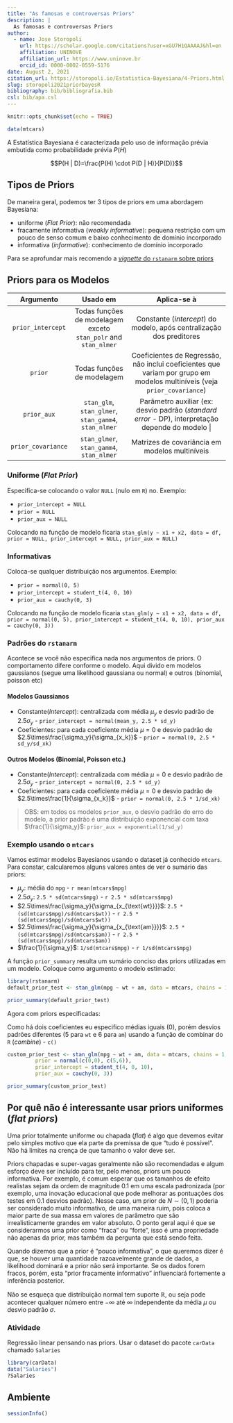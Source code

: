 ```yaml
---
title: "As famosas e controversas Priors"
description: |
  As famosas e controversas Priors
author:
  - name: Jose Storopoli
    url: https://scholar.google.com/citations?user=xGU7H1QAAAAJ&hl=en
    affiliation: UNINOVE
    affiliation_url: https://www.uninove.br
    orcid_id: 0000-0002-0559-5176
date: August 2, 2021
citation_url: https://storopoli.io/Estatistica-Bayesiana/4-Priors.html
slug: storopoli2021priorbayesR
bibliography: bib/bibliografia.bib
csl: bib/apa.csl
---
```


```r
knitr::opts_chunk$set(echo = TRUE)
```

<link rel="stylesheet" href="https://cdn.rawgit.com/jpswalsh/academicons/master/css/academicons.min.css"/>

```r
data(mtcars)
```

A Estatística Bayesiana é caracterizada pelo uso de informação prévia embutida como probabilidade prévia $P(H)$

$$P(H | D)=\frac{P(H) \cdot P(D | H)}{P(D)}$$

## Tipos de Priors

De maneira geral, podemos ter 3 tipos de priors em uma abordagem Bayesiana:

-   uniforme (*Flat Prior*): não recomendada
-   fracamente informativa (*weakly informative*): pequena restrição com um pouco de senso comum e baixo conhecimento de domínio incorporado
-   informativa (*informative*): conhecimento de domínio incorporado

Para se aprofundar mais recomendo a [*vignette* do `rstanarm` sobre priors](https://cran.r-project.org/web/packages/rstanarm/vignettes/priors.html)

## Priors para os Modelos

+--------------------+----------------------------------------------------------------+--------------------------------------------------------------------------------------------------------------------------+
| **Argumento**      | **Usado em**                                                   | **Aplica-se à**                                                                                                          |
+:==================:+:==============================================================:+:========================================================================================================================:+
| `prior_intercept`  | Todas funções de modelagem exceto `stan_polr` and `stan_nlmer` | Constante (*intercept*) do modelo, após centralização dos preditores                                                     |
+--------------------+----------------------------------------------------------------+--------------------------------------------------------------------------------------------------------------------------+
| `prior`            | Todas funções de modelagem                                     | Coeficientes de Regressão, não inclui coeficientes que variam por grupo em modelos multiníveis (veja `prior_covariance`) |
+--------------------+----------------------------------------------------------------+--------------------------------------------------------------------------------------------------------------------------+
| `prior_aux`        | `stan_glm`, `stan_glmer`, `stan_gamm4`, `stan_nlmer`           | Parâmetro auxiliar (ex: desvio padrão (*standard error* - DP), interpretação depende do modelo                          |
+--------------------+----------------------------------------------------------------+--------------------------------------------------------------------------------------------------------------------------+
| `prior_covariance` | `stan_glmer`, `stan_gamm4`, `stan_nlmer`                       | Matrizes de covariância em modelos multiníveis                                                                           |
+--------------------+----------------------------------------------------------------+--------------------------------------------------------------------------------------------------------------------------+

### Uniforme (*Flat Prior*)

Especifica-se colocando o valor `NULL` (nulo em `R`) no. Exemplo:

-   `prior_intercept = NULL`
-   `prior = NULL`
-   `prior_aux = NULL`

Colocando na função de modelo ficaria `stan_glm(y ~ x1 + x2, data = df, prior = NULL, prior_intercept = NULL, prior_aux = NULL)`

### Informativas

Coloca-se qualquer distribuição nos argumentos. Exemplo:

-   `prior = normal(0, 5)`
-   `prior_intercept = student_t(4, 0, 10)`
-   `prior_aux = cauchy(0, 3)`

Colocando na função de modelo ficaria `stan_glm(y ~ x1 + x2, data = df, prior = normal(0, 5), prior_intercept = student_t(4, 0, 10), prior_aux = cauchy(0, 3))`

### Padrões do `rstanarm`

Acontece se você não especifica nada nos argumentos de priors. O comportamento difere conforme o modelo. Aqui divido em modelos gaussianos (segue uma likelihood gaussiana ou normal) e outros (binomial, poisson etc)

#### Modelos Gaussianos

-   Constante(*Intercept*): centralizada com média $\mu_y$ e desvio padrão de $2.5 \sigma_y$ - `prior_intercept = normal(mean_y, 2.5 * sd_y)`
-   Coeficientes: para cada coeficiente média $\mu = 0$ e desvio padrão de $2.5\times\frac{\sigma_y}{\sigma_{x_k}}$ - `prior = normal(0, 2.5 * sd_y/sd_xk)`

#### Outros Modelos (Binomial, Poisson etc.)

-   Constante(*Intercept*): centralizada com média $\mu = 0$ e desvio padrão de $2.5 \sigma_y$ - `prior_intercept = normal(0, 2.5 * sd_y)`
-   Coeficientes: para cada coeficiente média $\mu = 0$ e desvio padrão de $2.5\times\frac{1}{\sigma_{x_k}}$ - `prior = normal(0, 2.5 * 1/sd_xk)`

> OBS: em todos os modelos `prior_aux`, o desvio padrão do erro do modelo, a prior padrão é uma distribuição exponencial com taxa $\frac{1}{\sigma_y}$: `prior_aux = exponential(1/sd_y)`

### Exemplo usando o `mtcars`

Vamos estimar modelos Bayesianos usando o dataset já conhecido `mtcars`. Para constar, calcularemos alguns valores antes de ver o sumário das priors:

-   $\mu_y$: média do `mpg` - `r mean(mtcars$mpg)`
-   $2.5 \sigma_y$: `2.5 * sd(mtcars$mpg)` - `r 2.5 * sd(mtcars$mpg)`
-   $2.5\times\frac{\sigma_y}{\sigma_{x_{\text{wt}}}}$: `2.5 * (sd(mtcars$mpg)/sd(mtcars$wt))` - `r 2.5 * (sd(mtcars$mpg)/sd(mtcars$wt))`
-   $2.5\times\frac{\sigma_y}{\sigma_{x_{\text{am}}}}$: `2.5 * (sd(mtcars$mpg)/sd(mtcars$am))` - `r 2.5 * (sd(mtcars$mpg)/sd(mtcars$am))`
-   $\frac{1}{\sigma_y}$: `1/sd(mtcars$mpg)` - `r 1/sd(mtcars$mpg)`

A função `prior_summary` resulta um sumário conciso das priors utilizadas em um modelo. Coloque como argumento o modelo estimado:

```r
library(rstanarm)
default_prior_test <- stan_glm(mpg ~ wt + am, data = mtcars, chains = 1)

prior_summary(default_prior_test)
```

Agora com priors especificadas:

Como há dois coeficientes eu especifico médias iguais ($0$), porém desvios padrões diferentes ($5$ para `wt` e $6$ para `am`) usando a função de combinar do `R` (*combine*) - `c()`

```r
custom_prior_test <- stan_glm(mpg ~ wt + am, data = mtcars, chains = 1,
         prior = normal(c(0,0), c(5,6)),
         prior_intercept = student_t(4, 0, 10),
         prior_aux = cauchy(0, 3))

prior_summary(custom_prior_test)
```

## Por quê não é interessante usar priors uniformes (*flat priors*)

Uma prior totalmente uniforme ou chapada (*flat*) é algo que devemos evitar pelo simples motivo que ela parte da premissa de que "tudo é possível". Não há limites na crença de que tamanho o valor deve ser.

Priors chapadas e super-vagas geralmente não são recomendadas e algum esforço deve ser incluído para ter, pelo menos, priors um pouco informativa. Por exemplo, é comum esperar que os tamanhos de efeito realistas sejam da ordem de magnitude $0.1$ em uma escala padronizada (por exemplo, uma inovação educacional que pode melhorar as pontuações dos testes em $0.1$ desvios padrão). Nesse caso, um prior de $N \sim (0,1)$ poderia ser considerado muito informativo, de uma maneira ruim, pois coloca a maior parte de sua massa em valores de parâmetro que são irrealisticamente grandes em valor absoluto. O ponto geral aqui é que se considerarmos uma prior como "fraca" ou "forte", isso é uma propriedade não apenas da prior, mas também da pergunta que está sendo feita.

Quando dizemos que a prior é "pouco informativa", o que queremos dizer é que, se houver uma quantidade razoavelmente grande de dados, a likelihood dominará e a prior não será importante. Se os dados forem fracos, porém, esta "prior fracamente informativo" influenciará fortemente a inferência posterior.

Não se esqueça que distribuição normal tem suporte $\mathbb{R}$, ou seja pode acontecer qualquer número entre $-\infty$ até $\infty$ independente da média $\mu$ ou desvio padrão $\sigma$.

### Atividade

Regressão linear pensando nas priors. Usar o dataset do pacote `carData` chamado `Salaries`

```r
library(carData)
data("Salaries")
?Salaries
```

## Ambiente

```r
sessionInfo()
```

